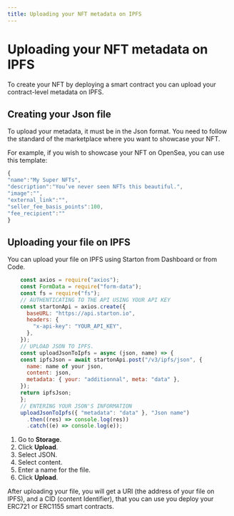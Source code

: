 ```yaml
---
title: Uploading your NFT metadata on IPFS 
---
```



# Uploading your NFT metadata on IPFS

To create your NFT by deploying a smart contract you can upload your contract-level metadata on IPFS.

## Creating your Json file 

To upload your metadata, it must be in the Json format. You need to follow the standard of the marketplace where you want to showcase your NFT. 

For example, if you wish to showcase your NFT on OpenSea, you can use this template:

```jsx
{
"name":"My Super NFTs",
"description":"You’ve never seen NFTs this beautiful.",
"image":"",
"external_link":"",
"seller_fee_basis_points":100,
"fee_recipient":""
}
```

## Uploading your file on IPFS 

You can upload your file on IPFS using Starton from Dashboard or from Code. 

<Tabs>
<TabItem value="code" label="From Code">

```jsx showLineNumbers
    const axios = require("axios");
    const FormData = require("form-data");
    const fs = require("fs");
    // AUTHENTICATING TO THE API USING YOUR API KEY
    const startonApi = axios.create({
      baseURL: "https://api.starton.io",
      headers: {
        "x-api-key": "YOUR_API_KEY",
      },
    });
    // UPLOAD JSON TO IPFS.
    const uploadJsonToIpfs = async (json, name) => {
    const ipfsJson = await startonApi.post("/v3/ipfs/json", {
      name: name of your json,
      content: json,
      metadata: { your: "additionnal", meta: "data" },
    });
    return ipfsJson;
    };
    // ENTERING YOUR JSON'S INFORMATION
    uploadJsonToIpfs({ "metadata": "data" }, "Json name")
      .then((res) => console.log(res))
      .catch((e) => console.log(e));

```

</TabItem>
<TabItem value="dashboard" label="From Dashboard">

1. Go to **Storage**.
1. Click **Upload**.
1. Select JSON.
1. Select content.
1. Enter a name for the file.
1. Click **Upload**.

</TabItem>
</Tabs>

After uploading your file, you will get a URI (the address of your file on IPFS), and a CID (content Identifier), that you can use you deploy your ERC721 or ERC1155 smart contracts. 
